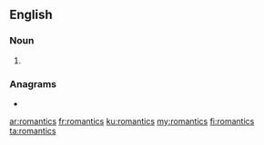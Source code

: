 {{also|romàntics}}
==English==

===Noun===
{{head|en|noun plural form}}

# {{plural of|romantic|lang=en}}

===Anagrams===
* {{l|en|narcotism}}

[[ar:romantics]]
[[fr:romantics]]
[[ku:romantics]]
[[my:romantics]]
[[fi:romantics]]
[[ta:romantics]]
